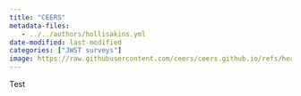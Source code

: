 ```yaml
---
title: "CEERS"
metadata-files: 
   - ../../authors/hollisakins.yml
date-modified: last-modified
categories: ["JWST surveys"]
image: https://raw.githubusercontent.com/ceers/ceers.github.io/refs/heads/master/images/CEERS_white.png
---
```


Test